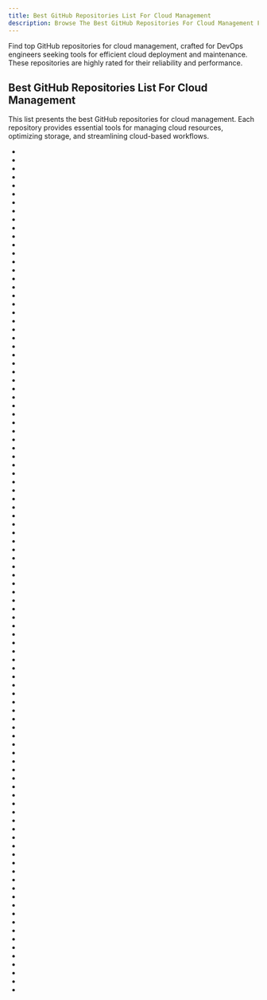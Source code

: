 ```yaml
---
title: Best GitHub Repositories List For Cloud Management
description: Browse The Best GitHub Repositories For Cloud Management For DevOps Engineers. Our Repositories List Are Curated Then Ranked By Stars And Forks.
---
```


Find top GitHub repositories for cloud management, crafted for DevOps engineers seeking tools for efficient cloud deployment and maintenance. These repositories are highly rated for their reliability and performance.

## Best GitHub Repositories List For Cloud Management

This list presents the best GitHub repositories for cloud management. Each repository provides essential tools for managing cloud resources, optimizing storage, and streamlining cloud-based workflows.

- <Badge owner="awesome-selfhosted" repoName="awesome-selfhosted" stars="https://img.shields.io/github/stars/awesome-selfhosted/awesome-selfhosted?style=flat&logoSize=auto" forks="https://img.shields.io/github/forks/awesome-selfhosted/awesome-selfhosted?style=flat&logoSize=auto"/>
- <Badge owner="ansible" repoName="ansible" stars="https://img.shields.io/github/stars/ansible/ansible?style=flat&logoSize=auto" forks="https://img.shields.io/github/forks/ansible/ansible?style=flat&logoSize=auto"/>
- <Badge owner="localstack" repoName="localstack" stars="https://img.shields.io/github/stars/localstack/localstack?style=flat&logoSize=auto" forks="https://img.shields.io/github/forks/localstack/localstack?style=flat&logoSize=auto"/>
- <Badge owner="traefik" repoName="traefik" stars="https://img.shields.io/github/stars/traefik/traefik?style=flat&logoSize=auto" forks="https://img.shields.io/github/forks/traefik/traefik?style=flat&logoSize=auto"/>
- <Badge owner="pi-hole" repoName="pi-hole" stars="https://img.shields.io/github/stars/pi-hole/pi-hole?style=flat&logoSize=auto" forks="https://img.shields.io/github/forks/pi-hole/pi-hole?style=flat&logoSize=auto"/>
- <Badge owner="minio" repoName="minio" stars="https://img.shields.io/github/stars/minio/minio?style=flat&logoSize=auto" forks="https://img.shields.io/github/forks/minio/minio?style=flat&logoSize=auto"/>
- <Badge owner="rclone" repoName="rclone" stars="https://img.shields.io/github/stars/rclone/rclone?style=flat&logoSize=auto" forks="https://img.shields.io/github/forks/rclone/rclone?style=flat&logoSize=auto"/>
- <Badge owner="serverless" repoName="serverless" stars="https://img.shields.io/github/stars/serverless/serverless?style=flat&logoSize=auto" forks="https://img.shields.io/github/forks/serverless/serverless?style=flat&logoSize=auto"/>
- <Badge owner="hashicorp" repoName="terraform" stars="https://img.shields.io/github/stars/hashicorp/terraform?style=flat&logoSize=auto" forks="https://img.shields.io/github/forks/hashicorp/terraform?style=flat&logoSize=auto"/>
- <Badge owner="Kong" repoName="kong" stars="https://img.shields.io/github/stars/Kong/kong?style=flat&logoSize=auto" forks="https://img.shields.io/github/forks/Kong/kong?style=flat&logoSize=auto"/>
- <Badge owner="mingrammer" repoName="diagrams" stars="https://img.shields.io/github/stars/mingrammer/diagrams?style=flat&logoSize=auto" forks="https://img.shields.io/github/forks/mingrammer/diagrams?style=flat&logoSize=auto"/>
- <Badge owner="pingcap" repoName="tidb" stars="https://img.shields.io/github/stars/pingcap/tidb?style=flat&logoSize=auto" forks="https://img.shields.io/github/forks/pingcap/tidb?style=flat&logoSize=auto"/>
- <Badge owner="dotnet" repoName="aspnetcore" stars="https://img.shields.io/github/stars/dotnet/aspnetcore?style=flat&logoSize=auto" forks="https://img.shields.io/github/forks/dotnet/aspnetcore?style=flat&logoSize=auto"/>
- <Badge owner="Kong" repoName="insomnia" stars="https://img.shields.io/github/stars/Kong/insomnia?style=flat&logoSize=auto" forks="https://img.shields.io/github/forks/Kong/insomnia?style=flat&logoSize=auto"/>
- <Badge owner="ToolJet" repoName="ToolJet" stars="https://img.shields.io/github/stars/ToolJet/ToolJet?style=flat&logoSize=auto" forks="https://img.shields.io/github/forks/ToolJet/ToolJet?style=flat&logoSize=auto"/>
- <Badge owner="Binaryify" repoName="NeteaseCloudMusicApi" stars="https://img.shields.io/github/stars/Binaryify/NeteaseCloudMusicApi?style=flat&logoSize=auto" forks="https://img.shields.io/github/forks/Binaryify/NeteaseCloudMusicApi?style=flat&logoSize=auto"/>
- <Badge owner="alibaba" repoName="nacos" stars="https://img.shields.io/github/stars/alibaba/nacos?style=flat&logoSize=auto" forks="https://img.shields.io/github/forks/alibaba/nacos?style=flat&logoSize=auto"/>
- <Badge owner="milvus-io" repoName="milvus" stars="https://img.shields.io/github/stars/milvus-io/milvus?style=flat&logoSize=auto" forks="https://img.shields.io/github/forks/milvus-io/milvus?style=flat&logoSize=auto"/>
- <Badge owner="cockroachdb" repoName="cockroach" stars="https://img.shields.io/github/stars/cockroachdb/cockroach?style=flat&logoSize=auto" forks="https://img.shields.io/github/forks/cockroachdb/cockroach?style=flat&logoSize=auto"/>
- <Badge owner="zeromicro" repoName="go-zero" stars="https://img.shields.io/github/stars/zeromicro/go-zero?style=flat&logoSize=auto" forks="https://img.shields.io/github/forks/zeromicro/go-zero?style=flat&logoSize=auto"/>
- <Badge owner="trailofbits" repoName="algo" stars="https://img.shields.io/github/stars/trailofbits/algo?style=flat&logoSize=auto" forks="https://img.shields.io/github/forks/trailofbits/algo?style=flat&logoSize=auto"/>
- <Badge owner="wuyouzhuguli" repoName="SpringAll" stars="https://img.shields.io/github/stars/wuyouzhuguli/SpringAll?style=flat&logoSize=auto" forks="https://img.shields.io/github/forks/wuyouzhuguli/SpringAll?style=flat&logoSize=auto"/>
- <Badge owner="alibaba" repoName="spring-cloud-alibaba" stars="https://img.shields.io/github/stars/alibaba/spring-cloud-alibaba?style=flat&logoSize=auto" forks="https://img.shields.io/github/forks/alibaba/spring-cloud-alibaba?style=flat&logoSize=auto"/>
- <Badge owner="nextcloud" repoName="server" stars="https://img.shields.io/github/stars/nextcloud/server?style=flat&logoSize=auto" forks="https://img.shields.io/github/forks/nextcloud/server?style=flat&logoSize=auto"/>
- <Badge owner="IceWhaleTech" repoName="CasaOS" stars="https://img.shields.io/github/stars/IceWhaleTech/CasaOS?style=flat&logoSize=auto" forks="https://img.shields.io/github/forks/IceWhaleTech/CasaOS?style=flat&logoSize=auto"/>
- <Badge owner="HeyPuter" repoName="puter" stars="https://img.shields.io/github/stars/HeyPuter/puter?style=flat&logoSize=auto" forks="https://img.shields.io/github/forks/HeyPuter/puter?style=flat&logoSize=auto"/>
- <Badge owner="envoyproxy" repoName="envoy" stars="https://img.shields.io/github/stars/envoyproxy/envoy?style=flat&logoSize=auto" forks="https://img.shields.io/github/forks/envoyproxy/envoy?style=flat&logoSize=auto"/>
- <Badge owner="goharbor" repoName="harbor" stars="https://img.shields.io/github/stars/goharbor/harbor?style=flat&logoSize=auto" forks="https://img.shields.io/github/forks/goharbor/harbor?style=flat&logoSize=auto"/>
- <Badge owner="dapr" repoName="dapr" stars="https://img.shields.io/github/stars/dapr/dapr?style=flat&logoSize=auto" forks="https://img.shields.io/github/forks/dapr/dapr?style=flat&logoSize=auto"/>
- <Badge owner="aquasecurity" repoName="trivy" stars="https://img.shields.io/github/stars/aquasecurity/trivy?style=flat&logoSize=auto" forks="https://img.shields.io/github/forks/aquasecurity/trivy?style=flat&logoSize=auto"/>
- <Badge owner="go-kratos" repoName="kratos" stars="https://img.shields.io/github/stars/go-kratos/kratos?style=flat&logoSize=auto" forks="https://img.shields.io/github/forks/go-kratos/kratos?style=flat&logoSize=auto"/>
- <Badge owner="opentofu" repoName="opentofu" stars="https://img.shields.io/github/stars/opentofu/opentofu?style=flat&logoSize=auto" forks="https://img.shields.io/github/forks/opentofu/opentofu?style=flat&logoSize=auto"/>
- <Badge owner="seaweedfs" repoName="seaweedfs" stars="https://img.shields.io/github/stars/seaweedfs/seaweedfs?style=flat&logoSize=auto" forks="https://img.shields.io/github/forks/seaweedfs/seaweedfs?style=flat&logoSize=auto"/>
- <Badge owner="cloudreve" repoName="Cloudreve" stars="https://img.shields.io/github/stars/cloudreve/Cloudreve?style=flat&logoSize=auto" forks="https://img.shields.io/github/forks/cloudreve/Cloudreve?style=flat&logoSize=auto"/>
- <Badge owner="pulumi" repoName="pulumi" stars="https://img.shields.io/github/stars/pulumi/pulumi?style=flat&logoSize=auto" forks="https://img.shields.io/github/forks/pulumi/pulumi?style=flat&logoSize=auto"/>
- <Badge owner="jhipster" repoName="generator-jhipster" stars="https://img.shields.io/github/stars/jhipster/generator-jhipster?style=flat&logoSize=auto" forks="https://img.shields.io/github/forks/jhipster/generator-jhipster?style=flat&logoSize=auto"/>
- <Badge owner="apache" repoName="rocketmq" stars="https://img.shields.io/github/stars/apache/rocketmq?style=flat&logoSize=auto" forks="https://img.shields.io/github/forks/apache/rocketmq?style=flat&logoSize=auto"/>
- <Badge owner="jina-ai" repoName="serve" stars="https://img.shields.io/github/stars/jina-ai/serve?style=flat&logoSize=auto" forks="https://img.shields.io/github/forks/jina-ai/serve?style=flat&logoSize=auto"/>
- <Badge owner="chatwoot" repoName="chatwoot" stars="https://img.shields.io/github/stars/chatwoot/chatwoot?style=flat&logoSize=auto" forks="https://img.shields.io/github/forks/chatwoot/chatwoot?style=flat&logoSize=auto"/>
- <Badge owner="projectdiscovery" repoName="nuclei" stars="https://img.shields.io/github/stars/projectdiscovery/nuclei?style=flat&logoSize=auto" forks="https://img.shields.io/github/forks/projectdiscovery/nuclei?style=flat&logoSize=auto"/>
- <Badge owner="qdrant" repoName="qdrant" stars="https://img.shields.io/github/stars/qdrant/qdrant?style=flat&logoSize=auto" forks="https://img.shields.io/github/forks/qdrant/qdrant?style=flat&logoSize=auto"/>
- <Badge owner="plausible" repoName="analytics" stars="https://img.shields.io/github/stars/plausible/analytics?style=flat&logoSize=auto" forks="https://img.shields.io/github/forks/plausible/analytics?style=flat&logoSize=auto"/>
- <Badge owner="eclipse-theia" repoName="theia" stars="https://img.shields.io/github/stars/eclipse-theia/theia?style=flat&logoSize=auto" forks="https://img.shields.io/github/forks/eclipse-theia/theia?style=flat&logoSize=auto"/>
- <Badge owner="XIU2" repoName="CloudflareSpeedTest" stars="https://img.shields.io/github/stars/XIU2/CloudflareSpeedTest?style=flat&logoSize=auto" forks="https://img.shields.io/github/forks/XIU2/CloudflareSpeedTest?style=flat&logoSize=auto"/>
- <Badge owner="chai2010" repoName="advanced-go-programming-book" stars="https://img.shields.io/github/stars/chai2010/advanced-go-programming-book?style=flat&logoSize=auto" forks="https://img.shields.io/github/forks/chai2010/advanced-go-programming-book?style=flat&logoSize=auto"/>
- <Badge owner="yudaocode" repoName="SpringBoot-Labs" stars="https://img.shields.io/github/stars/yudaocode/SpringBoot-Labs?style=flat&logoSize=auto" forks="https://img.shields.io/github/forks/yudaocode/SpringBoot-Labs?style=flat&logoSize=auto"/>
- <Badge owner="forezp" repoName="SpringCloudLearning" stars="https://img.shields.io/github/stars/forezp/SpringCloudLearning?style=flat&logoSize=auto" forks="https://img.shields.io/github/forks/forezp/SpringCloudLearning?style=flat&logoSize=auto"/>
- <Badge owner="thingsboard" repoName="thingsboard" stars="https://img.shields.io/github/stars/thingsboard/thingsboard?style=flat&logoSize=auto" forks="https://img.shields.io/github/forks/thingsboard/thingsboard?style=flat&logoSize=auto"/>
- <Badge owner="nondanee" repoName="UnblockNeteaseMusic" stars="https://img.shields.io/github/stars/nondanee/UnblockNeteaseMusic?style=flat&logoSize=auto" forks="https://img.shields.io/github/forks/nondanee/UnblockNeteaseMusic?style=flat&logoSize=auto"/>
- <Badge owner="GoogleCloudPlatform" repoName="microservices-demo" stars="https://img.shields.io/github/stars/GoogleCloudPlatform/microservices-demo?style=flat&logoSize=auto" forks="https://img.shields.io/github/forks/GoogleCloudPlatform/microservices-demo?style=flat&logoSize=auto"/>
- <Badge owner="YunaiV" repoName="yudao-cloud" stars="https://img.shields.io/github/stars/YunaiV/yudao-cloud?style=flat&logoSize=auto" forks="https://img.shields.io/github/forks/YunaiV/yudao-cloud?style=flat&logoSize=auto"/>
- <Badge owner="netbox-community" repoName="netbox" stars="https://img.shields.io/github/stars/netbox-community/netbox?style=flat&logoSize=auto" forks="https://img.shields.io/github/forks/netbox-community/netbox?style=flat&logoSize=auto"/>
- <Badge owner="airbytehq" repoName="airbyte" stars="https://img.shields.io/github/stars/airbytehq/airbyte?style=flat&logoSize=auto" forks="https://img.shields.io/github/forks/airbytehq/airbyte?style=flat&logoSize=auto"/>
- <Badge owner="nats-io" repoName="nats-server" stars="https://img.shields.io/github/stars/nats-io/nats-server?style=flat&logoSize=auto" forks="https://img.shields.io/github/forks/nats-io/nats-server?style=flat&logoSize=auto"/>
- <Badge owner="ory" repoName="hydra" stars="https://img.shields.io/github/stars/ory/hydra?style=flat&logoSize=auto" forks="https://img.shields.io/github/forks/ory/hydra?style=flat&logoSize=auto"/>
- <Badge owner="aws" repoName="aws-cli" stars="https://img.shields.io/github/stars/aws/aws-cli?style=flat&logoSize=auto" forks="https://img.shields.io/github/forks/aws/aws-cli?style=flat&logoSize=auto"/>
- <Badge owner="dotnet" repoName="runtime" stars="https://img.shields.io/github/stars/dotnet/runtime?style=flat&logoSize=auto" forks="https://img.shields.io/github/forks/dotnet/runtime?style=flat&logoSize=auto"/>
- <Badge owner="kubesphere" repoName="kubesphere" stars="https://img.shields.io/github/stars/kubesphere/kubesphere?style=flat&logoSize=auto" forks="https://img.shields.io/github/forks/kubesphere/kubesphere?style=flat&logoSize=auto"/>
- <Badge owner="apache" repoName="apisix" stars="https://img.shields.io/github/stars/apache/apisix?style=flat&logoSize=auto" forks="https://img.shields.io/github/forks/apache/apisix?style=flat&logoSize=auto"/>
- <Badge owner="saltstack" repoName="salt" stars="https://img.shields.io/github/stars/saltstack/salt?style=flat&logoSize=auto" forks="https://img.shields.io/github/forks/saltstack/salt?style=flat&logoSize=auto"/>
- <Badge owner="meta-llama" repoName="llama-recipes" stars="https://img.shields.io/github/stars/meta-llama/llama-recipes?style=flat&logoSize=auto" forks="https://img.shields.io/github/forks/meta-llama/llama-recipes?style=flat&logoSize=auto"/>
- <Badge owner="QwenLM" repoName="Qwen" stars="https://img.shields.io/github/stars/QwenLM/Qwen?style=flat&logoSize=auto" forks="https://img.shields.io/github/forks/QwenLM/Qwen?style=flat&logoSize=auto"/>
- <Badge owner="sqshq" repoName="piggymetrics" stars="https://img.shields.io/github/stars/sqshq/piggymetrics?style=flat&logoSize=auto" forks="https://img.shields.io/github/forks/sqshq/piggymetrics?style=flat&logoSize=auto"/>
- <Badge owner="gitpod-io" repoName="gitpod" stars="https://img.shields.io/github/stars/gitpod-io/gitpod?style=flat&logoSize=auto" forks="https://img.shields.io/github/forks/gitpod-io/gitpod?style=flat&logoSize=auto"/>
- <Badge owner="vercel" repoName="vercel" stars="https://img.shields.io/github/stars/vercel/vercel?style=flat&logoSize=auto" forks="https://img.shields.io/github/forks/vercel/vercel?style=flat&logoSize=auto"/>
- <Badge owner="GoogleCloudPlatform" repoName="terraformer" stars="https://img.shields.io/github/stars/GoogleCloudPlatform/terraformer?style=flat&logoSize=auto" forks="https://img.shields.io/github/forks/GoogleCloudPlatform/terraformer?style=flat&logoSize=auto"/>
- <Badge owner="donnemartin" repoName="awesome-aws" stars="https://img.shields.io/github/stars/donnemartin/awesome-aws?style=flat&logoSize=auto" forks="https://img.shields.io/github/forks/donnemartin/awesome-aws?style=flat&logoSize=auto"/>
- <Badge owner="datastacktv" repoName="data-engineer-roadmap" stars="https://img.shields.io/github/stars/datastacktv/data-engineer-roadmap?style=flat&logoSize=auto" forks="https://img.shields.io/github/forks/datastacktv/data-engineer-roadmap?style=flat&logoSize=auto"/>
- <Badge owner="firebase" repoName="functions-samples" stars="https://img.shields.io/github/stars/firebase/functions-samples?style=flat&logoSize=auto" forks="https://img.shields.io/github/forks/firebase/functions-samples?style=flat&logoSize=auto"/>
- <Badge owner="jeessy2" repoName="ddns-go" stars="https://img.shields.io/github/stars/jeessy2/ddns-go?style=flat&logoSize=auto" forks="https://img.shields.io/github/forks/jeessy2/ddns-go?style=flat&logoSize=auto"/>
- <Badge owner="macrozheng" repoName="mall-swarm" stars="https://img.shields.io/github/stars/macrozheng/mall-swarm?style=flat&logoSize=auto" forks="https://img.shields.io/github/forks/macrozheng/mall-swarm?style=flat&logoSize=auto"/>
- <Badge owner="cryptomator" repoName="cryptomator" stars="https://img.shields.io/github/stars/cryptomator/cryptomator?style=flat&logoSize=auto" forks="https://img.shields.io/github/forks/cryptomator/cryptomator?style=flat&logoSize=auto"/>
- <Badge owner="aws" repoName="aws-cdk" stars="https://img.shields.io/github/stars/aws/aws-cdk?style=flat&logoSize=auto" forks="https://img.shields.io/github/forks/aws/aws-cdk?style=flat&logoSize=auto"/>
- <Badge owner="serverless" repoName="examples" stars="https://img.shields.io/github/stars/serverless/examples?style=flat&logoSize=auto" forks="https://img.shields.io/github/forks/serverless/examples?style=flat&logoSize=auto"/>
- <Badge owner="DvorakDwarf" repoName="Infinite-Storage-Glitch" stars="https://img.shields.io/github/stars/DvorakDwarf/Infinite-Storage-Glitch?style=flat&logoSize=auto" forks="https://img.shields.io/github/forks/DvorakDwarf/Infinite-Storage-Glitch?style=flat&logoSize=auto"/>
- <Badge owner="gotify" repoName="server" stars="https://img.shields.io/github/stars/gotify/server?style=flat&logoSize=auto" forks="https://img.shields.io/github/forks/gotify/server?style=flat&logoSize=auto"/>
- <Badge owner="weaviate" repoName="weaviate" stars="https://img.shields.io/github/stars/weaviate/weaviate?style=flat&logoSize=auto" forks="https://img.shields.io/github/forks/weaviate/weaviate?style=flat&logoSize=auto"/>
- <Badge owner="ory" repoName="kratos" stars="https://img.shields.io/github/stars/ory/kratos?style=flat&logoSize=auto" forks="https://img.shields.io/github/forks/ory/kratos?style=flat&logoSize=auto"/>
- <Badge owner="duplicati" repoName="duplicati" stars="https://img.shields.io/github/stars/duplicati/duplicati?style=flat&logoSize=auto" forks="https://img.shields.io/github/forks/duplicati/duplicati?style=flat&logoSize=auto"/>
- <Badge owner="newbee-ltd" repoName="newbee-mall" stars="https://img.shields.io/github/stars/newbee-ltd/newbee-mall?style=flat&logoSize=auto" forks="https://img.shields.io/github/forks/newbee-ltd/newbee-mall?style=flat&logoSize=auto"/>
- <Badge owner="infracost" repoName="infracost" stars="https://img.shields.io/github/stars/infracost/infracost?style=flat&logoSize=auto" forks="https://img.shields.io/github/forks/infracost/infracost?style=flat&logoSize=auto"/>
- <Badge owner="mikeroyal" repoName="Self-Hosting-Guide" stars="https://img.shields.io/github/stars/mikeroyal/Self-Hosting-Guide?style=flat&logoSize=auto" forks="https://img.shields.io/github/forks/mikeroyal/Self-Hosting-Guide?style=flat&logoSize=auto"/>
- <Badge owner="wazuh" repoName="wazuh" stars="https://img.shields.io/github/stars/wazuh/wazuh?style=flat&logoSize=auto" forks="https://img.shields.io/github/forks/wazuh/wazuh?style=flat&logoSize=auto"/>
- <Badge owner="prowler-cloud" repoName="prowler" stars="https://img.shields.io/github/stars/prowler-cloud/prowler?style=flat&logoSize=auto" forks="https://img.shields.io/github/forks/prowler-cloud/prowler?style=flat&logoSize=auto"/>
- <Badge owner="aws" repoName="chalice" stars="https://img.shields.io/github/stars/aws/chalice?style=flat&logoSize=auto" forks="https://img.shields.io/github/forks/aws/chalice?style=flat&logoSize=auto"/>
- <Badge owner="sovereign" repoName="sovereign" stars="https://img.shields.io/github/stars/sovereign/sovereign?style=flat&logoSize=auto" forks="https://img.shields.io/github/forks/sovereign/sovereign?style=flat&logoSize=auto"/>
- <Badge owner="amueller" repoName="word_cloud" stars="https://img.shields.io/github/stars/amueller/word_cloud?style=flat&logoSize=auto" forks="https://img.shields.io/github/forks/amueller/word_cloud?style=flat&logoSize=auto"/>
- <Badge owner="Activiti" repoName="Activiti" stars="https://img.shields.io/github/stars/Activiti/Activiti?style=flat&logoSize=auto" forks="https://img.shields.io/github/forks/Activiti/Activiti?style=flat&logoSize=auto"/>
- <Badge owner="dotnet" repoName="orleans" stars="https://img.shields.io/github/stars/dotnet/orleans?style=flat&logoSize=auto" forks="https://img.shields.io/github/forks/dotnet/orleans?style=flat&logoSize=auto"/>
- <Badge owner="PointCloudLibrary" repoName="pcl" stars="https://img.shields.io/github/stars/PointCloudLibrary/pcl?style=flat&logoSize=auto" forks="https://img.shields.io/github/forks/PointCloudLibrary/pcl?style=flat&logoSize=auto"/>
- <Badge owner="bentoml" repoName="OpenLLM" stars="https://img.shields.io/github/stars/bentoml/OpenLLM?style=flat&logoSize=auto" forks="https://img.shields.io/github/forks/bentoml/OpenLLM?style=flat&logoSize=auto"/>
- <Badge owner="paascloud" repoName="paascloud-master" stars="https://img.shields.io/github/stars/paascloud/paascloud-master?style=flat&logoSize=auto" forks="https://img.shields.io/github/forks/paascloud/paascloud-master?style=flat&logoSize=auto"/>
- <Badge owner="budtmo" repoName="docker-android" stars="https://img.shields.io/github/stars/budtmo/docker-android?style=flat&logoSize=auto" forks="https://img.shields.io/github/forks/budtmo/docker-android?style=flat&logoSize=auto"/>
- <Badge owner="google" repoName="go-cloud" stars="https://img.shields.io/github/stars/google/go-cloud?style=flat&logoSize=auto" forks="https://img.shields.io/github/forks/google/go-cloud?style=flat&logoSize=auto"/>
- <Badge owner="crossplane" repoName="crossplane" stars="https://img.shields.io/github/stars/crossplane/crossplane?style=flat&logoSize=auto" forks="https://img.shields.io/github/forks/crossplane/crossplane?style=flat&logoSize=auto"/>
- <Badge owner="gravitl" repoName="netmaker" stars="https://img.shields.io/github/stars/gravitl/netmaker?style=flat&logoSize=auto" forks="https://img.shields.io/github/forks/gravitl/netmaker?style=flat&logoSize=auto"/>
- <Badge owner="aws-amplify" repoName="amplify-js" stars="https://img.shields.io/github/stars/aws-amplify/amplify-js?style=flat&logoSize=auto" forks="https://img.shields.io/github/forks/aws-amplify/amplify-js?style=flat&logoSize=auto"/>
- <Badge owner="cncf" repoName="landscape" stars="https://img.shields.io/github/stars/cncf/landscape?style=flat&logoSize=auto" forks="https://img.shields.io/github/forks/cncf/landscape?style=flat&logoSize=auto"/>
- <Badge owner="drakkan" repoName="sftpgo" stars="https://img.shields.io/github/stars/drakkan/sftpgo?style=flat&logoSize=auto" forks="https://img.shields.io/github/forks/drakkan/sftpgo?style=flat&logoSize=auto"/>
- <Badge owner="spinnaker" repoName="spinnaker" stars="https://img.shields.io/github/stars/spinnaker/spinnaker?style=flat&logoSize=auto" forks="https://img.shields.io/github/forks/spinnaker/spinnaker?style=flat&logoSize=auto"/>